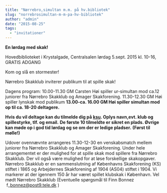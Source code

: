 ```yaml
---
title: "Nørrebro,simultan m.m. på hv.bibliotek"
slug: "norrebrosimultan-m-m-pa-hv-bibliotek"
author: "admin"
date: "2015-08-25"
tags: 
  - "invitationer"
---
```


**En lørdag med skak!**

Hovedbiblioteket i Krystalgade, Centralsalen lørdag 5.sept. 2015 kl. 10-16, GRATIS ADGANG

Kom og slå en stormester!

Nørrebro Skakklub inviterer publikum til at spille skak!

Dagens program: 10.00-11.30 GM Carsten Høi spiller ur-simultan mod ca.12 juniorer fra Nørrebro Skakklub og Amager Skakforening. 11.30-12.30 GM Høi spiller lynskak mod publikum **13.00-ca. 16.00 GM Høi spiller simultan mod op til ca. 18-20 deltagere.**

**Hvis du vil deltage kan du tilmelde dig på [ksu](http://www.ksu.dk/kalender/dotnet/viskalender.aspx?id=1493). Oplys navn,evt. klub og spillestyrke, tlf. og email.** **De første 10 tilmeldte er sikret en plads. Øvrige kan møde op i god tid lørdag og se om der er ledige pladser.** **(Først til mølle!)**

Udover ovennævnte arrangeres 11.30-12-30 en venskabsmatch mellem juniorer fra Nørrebro Skakklub og Amager Skakforening. Under hele arrangementet er der mulighed for at spille skak mod spillere fra Nørrebro Skakklub. Der vil også være mulighed for at løse forskellige skakopgaver. Nørrebro Skakklub er en sammenslutning af Københavns Skakforening (KS) stiftet i 1865 og Arbejdernes Skakforening af 1904 (AS04) stiftet i 1904. Vi markerer at der igennem 150 år har været spillet klubskak i København. Vel mødt Nørrebro Skakklub (Eventuelle spørgsmål til Finn Bonnez    f\_bonnez@post9.tele.dk )
